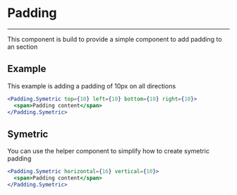 
<Meta title='Components/Padding/Intro' component={Padding} />

# Padding

---

This component is build to provide a simple component to add padding to an section

## Example

This example is adding a padding of 10px on all directions

```jsx
<Padding.Symetric top={10} left={10} bottom={10} right={10}>
  <span>Padding content</span>
</Padding.Symetric>
```

<Canvas>
  <Story id='components-padding--sample' />
</Canvas>

## Symetric

You can use the helper component to simplify how to create symetric padding

```jsx
<Padding.Symetric horizontal={16} vertical={10}>
  <span>Padding content</span>
</Padding.Symetric>
```

<Canvas>
  <Story id='components-padding-symetric--horizontal-16-vertical-10' />
</Canvas>
